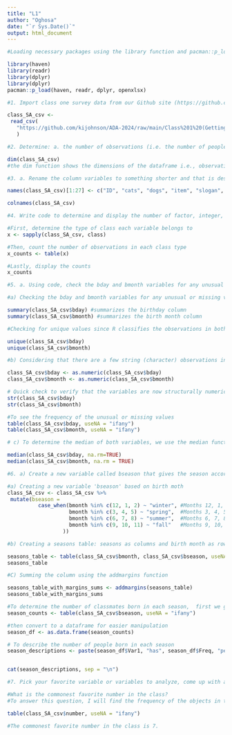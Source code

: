 ```yaml
---
title: "L1"
author: "Oghosa"
date: "`r Sys.Date()`"
output: html_document
---
```


```r
#Loading necessary packages using the library function and pacman::p_load() to enable file processing.

library(haven) 
library(readr) 
library(dplyr) 
library(dplyr) 
pacman::p_load(haven, readr, dplyr, openxlsx)
```

```r
#1. Import class one survey data from our Github site (https://github.com/kijohnson/ADA-2024) (The dataset is called ‘Class 1 Survey Fall 2024_di.csv’), calling the R dataframe that you create C1survey.

class_SA_csv <-
 read_csv(
   "https://github.com/kijohnson/ADA-2024/raw/main/Class%201%20(Getting%20started%20and%20RR%20I)/Lab/Class%201%20Survey%20Fall%202024_di.csv"
   )
```

```r
#2. Determine: a. the number of observations (i.e. the number of people who filled out the survey) and b. the number of variables in the dataframe.

dim(class_SA_csv)
#the dim function shows the dimensions of the dataframe i.e., observations(x) and variables (y)
```

```r
#3. a. Rename the column variables to something shorter and that is descriptive of what the variable is about (for example like_dogs for the ‘Do you like dogs?’ question variable) and b. Display that they are renamed.

names(class_SA_csv)[1:27] <- c("ID", "cats", "dogs", "item", "slogan", "day", "LOH", "food", "drink", "season", "month", "hobby", "degree", "specialization", "software", "Rx", "coding", "duration", "learn", "interest", "number", "bday", "bmonth", "country", "state", "city", "LOE")

colnames(class_SA_csv)
```

```r
#4. Write code to determine and display the number of factor, integer, numerical, and character variables there are in the C1survey dataset.

#First, determine the type of class each variable belongs to
x <- sapply(class_SA_csv, class)

#Then, count the number of observations in each class type
x_counts <- table(x)

#Lastly, display the counts
x_counts
```

```r
#5. a. Using code, check the bday and bmonth variables for any unusual or missing values. If you find any, b. describe what you will do with the unusual values in a comment before or immediately following the code that does it, and c. after you have cleaned up any unusual values, find the median bday and month. *Note: please make sure that your bday and month variables are numeric before doing statistics
```

```r
#a) Checking the bday and bmonth variables for any unusual or missing values

summary(class_SA_csv$bday) #summarizes the birthday column
summary(class_SA_csv$bmonth) #summarizes the birth month column
```

```r
#Checking for unique values since R classifies the observations in both variables as characters

unique(class_SA_csv$bday)
unique(class_SA_csv$bmonth)
```

```r
#b) Considering that there are a few string (character) observations in both variables, I will first attempt to eliminate these by converting them to NA through brute coercion to numeric variables.

class_SA_csv$bday <- as.numeric(class_SA_csv$bday)
class_SA_csv$bmonth <- as.numeric(class_SA_csv$bmonth)

# Quick check to verify that the variables are now structurally numeric
str(class_SA_csv$bday)
str(class_SA_csv$bmonth)
```

```r

#To see the frequency of the unusual or missing values
table(class_SA_csv$bday, useNA = "ifany")
table(class_SA_csv$bmonth, useNA = "ifany")
```

```r
# c) To determine the median of both variables, we use the median function alongside the remove function to eliminate the missing or unusual values.

median(class_SA_csv$bday, na.rm=TRUE)
median(class_SA_csv$bmonth, na.rm = TRUE)
```

```r
#6. a) Create a new variable called bseason that gives the season according to Northern Meteorological season in which respondents were born (winter = 12/1 to 2/29, spring = 3/1 to 5/31, summer = 6/1 to 8/31, fall = 9/1 to 11/30). b. Using the table function, print a table of Seasons in the columns and bmonths in the rows that allows you to check that the coding is correct c. Sum the columns using the addmargins function to answer the question of how many classmates were born in each season? Include your answer in the code.

#a) Creating a new variable 'bseason' based on birth moth
class_SA_csv <- class_SA_csv %>%
 mutate(bseason = 
          case_when(bmonth %in% c(12, 1, 2) ~ "winter", #Months 12, 1, 2 -> Winter
                    bmonth %in% c(3, 4, 5) ~ "spring",  #Months 3, 4, 5 -> spring
                    bmonth %in% c(6, 7, 8) ~ "summer",  #Months 6, 7, 8 -> summer
                    bmonth %in% c(9, 10, 11) ~ "fall"   #Months 9, 10, 11 -> fall
                  ))

```

```r
#b) Creating a seasons table: seasons as columns and birth month as row

seasons_table <- table(class_SA_csv$bmonth, class_SA_csv$bseason, useNA = "ifany")
seasons_table
```

```r
#C) Summing the column using the addmargins function 

seasons_table_with_margins_sums <- addmargins(seasons_table)
seasons_table_with_margins_sums

#To determine the number of classmates born in each season,  first we get the counts
season_counts <- table(class_SA_csv$bseason, useNA = "ifany")

#then convert to a dataframe for easier manipulation
season_df <- as.data.frame(season_counts)

# To describe the number of people born in each season
season_descriptions <- paste(season_df$Var1, "has", season_df$Freq, "people born in this season.")


cat(season_descriptions, sep = "\n")
```

```r
#7. Pick your favorite variable or variables to analyze, come up with a question you want to answer with that variable or variables, generate the code, and provide an answer to your question. Describe what you did using comments (i.e. #’s).

#What is the commonest favorite number in the class?
#To answer this question, I will find the frequency of the objects in this variable.

table(class_SA_csv$number, useNA = "ifany")
```

```r
#The commonest favorite number in the class is 7. 
```

